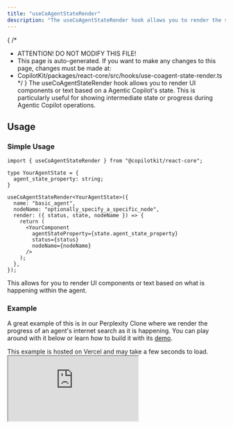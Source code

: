 ```yaml
---
title: "useCoAgentStateRender"
description: "The useCoAgentStateRender hook allows you to render the state of a coagent."
---
```


{
 /*
  * ATTENTION! DO NOT MODIFY THIS FILE!
  * This page is auto-generated. If you want to make any changes to this page, changes must be made at:
  * CopilotKit/packages/react-core/src/hooks/use-coagent-state-render.ts
  */
}
The useCoAgentStateRender hook allows you to render UI components or text based on a Agentic Copilot's state.
This is particularly useful for showing intermediate state or progress during Agentic Copilot operations.
 
## Usage
 
### Simple Usage
 
```tsx
import { useCoAgentStateRender } from "@copilotkit/react-core";
 
type YourAgentState = {
  agent_state_property: string;
}
 
useCoAgentStateRender<YourAgentState>({
  name: "basic_agent",
  nodeName: "optionally_specify_a_specific_node",
  render: ({ status, state, nodeName }) => {
    return (
      <YourComponent
        agentStateProperty={state.agent_state_property}
        status={status}
        nodeName={nodeName}
      />
    );
  },
});
```
 
This allows for you to render UI components or text based on what is happening within the agent.
 
### Example
A great example of this is in our Perplexity Clone where we render the progress of an agent's internet search as it is happening.
You can play around with it below or learn how to build it with its [demo](/coagents/videos/perplexity-clone).
 
<Callout type="info">
  This example is hosted on Vercel and may take a few seconds to load.
</Callout>
 
<iframe src="https://examples-coagents-ai-researcher-ui.vercel.app/" className="w-full rounded-lg border h-[700px] my-4" />

## Parameters

<PropertyReference name="name" type="string" required > 
The name of the coagent.
</PropertyReference>

<PropertyReference name="nodeName" type="string"  > 
The node name of the coagent.
</PropertyReference>

<PropertyReference name="handler" type="(props: CoAgentStateRenderHandlerArguments<T>) => void | Promise<void>"  > 
The handler function to handle the state of the agent.
</PropertyReference>

<PropertyReference name="render" type="| ((props: CoAgentStateRenderProps<T>) => string | React.ReactElement | undefined | null) | string"  > 
The render function to handle the state of the agent.
</PropertyReference>


